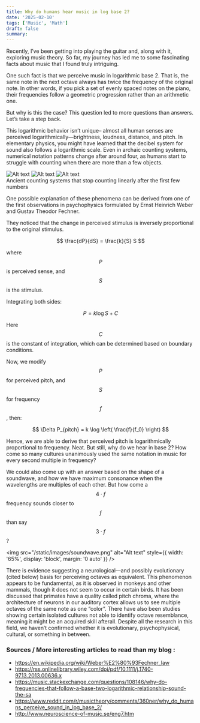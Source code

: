```yaml
---
title: Why do humans hear music in log base 2?
date: '2025-02-10'
tags: ['Music', 'Math']
draft: false
summary:
---
```


Recently, I’ve been getting into playing the guitar and, along with it, exploring music theory. So far, my journey has led me to some fascinating facts about music that I found truly intriguing.

One such fact is that we perceive music in logarithmic base 2. That is, the same note in the next octave always has twice the frequency of the original note. In other words, if you pick a set of evenly spaced notes on the piano, their frequencies follow a geometric progression rather than an arithmetic one.

But why is this the case? This question led to more questions than answers. Let’s take a step back.

This logarithmic behavior isn’t unique– almost all human senses are perceived logarithmically—brightness, loudness, distance, and pitch. In elementary physics, you might have learned that the decibel system for sound also follows a logarithmic scale. Even in archaic counting systems, numerical notation patterns change after around four, as humans start to struggle with counting when there are more than a few objects.

<div style={{ display: 'flex', justifyContent: 'space-between' }}>
  <img src="/static/images/mayan.png" alt="Alt text" style={{ width: '30%' }} />
  <img src="/static/images/abacus.png" alt="Alt text" style={{ width: '30%' }} />
  <img src="/static/images/roman.png" alt="Alt text" style={{ width: '30%' }} />
</div>
<span style={{ color: 'grey', fontSize: '0.8em', display: 'block', textAlign: 'center' }}>
  Ancient counting systems that stop counting linearly after the first few numbers
</span>

One possible explanation of these phenomena can be derived from one of the first observations in
psychophysics formulated by Ernst Heinrich Weber and Gustav Theodor Fechner.

They noticed that the change in perceived stimulus is inversely proportional to the original stimulus.

$$
\frac{dP}{dS} = \frac{k}{S} S
$$

where $$ P $$ is perceived sense, and $$ S $$ is the stimulus.

Integrating both sides:

$$
P = k \log S + C
$$

Here $$ C $$ is the constant of integration, which can be determined based on boundary conditions.

Now, we modify $$ P $$ for perceived pitch, and $$ S $$ for frequency $$ f $$ , then:

$$
\Delta P_{pitch} = k \log \left( \frac{f}{f_0} \right)
$$

Hence, we are able to derive that perceived pitch is logarithmically proportional to frequency. Neat. But still, why do we hear in base 2?
How come so many cultures unanimously used the same notation in music for every second multiple in frequency?

We could also come up with an answer based on the shape of a soundwave, and how we have maximum consonance when the wavelengths are multiples of each other. But how come a $$ 4 \cdot f $$ frequency sounds closer to $$ f $$ than say $$ 3 \cdot f $$ ?

<img src="/static/images/soundwave.png" alt="Alt text" style={{ width: '65%', display: 'block', margin: '0 auto' }} />

There is evidence suggesting a neurological—and possibly evolutionary (cited below) basis for perceiving octaves as equivalent. This phenomenon appears to be fundamental, as it is observed in monkeys and other mammals, though it does not seem to occur in certain birds. It has been discussed that primates have a quality called pitch chroma, where the architecture of neurons in our auditory cortex allows us to see multiple octaves of the same note as one “color”. There have also been studies showing certain isolated cultures not able to identify octave resemblance, meaning it might be an acquired skill afterall. Despite all the research in this field, we haven’t confirmed whether it is evolutionary, psychophysical, cultural, or something in between.

### Sources / More interesting articles to read than my blog :

- https://en.wikipedia.org/wiki/Weber%E2%80%93Fechner_law
- https://rss.onlinelibrary.wiley.com/doi/pdf/10.1111/j.1740-9713.2013.00636.x
- https://music.stackexchange.com/questions/108146/why-do-frequencies-that-follow-a-base-two-logarithmic-relationship-sound-the-sa
- https://www.reddit.com/r/musictheory/comments/360ner/why_do_humans_perceive_sound_in_log_base_2/
- http://www.neuroscience-of-music.se/eng7.htm

<BlogNewsletterForm title="Get an email when the next blog is published! No spam." />
